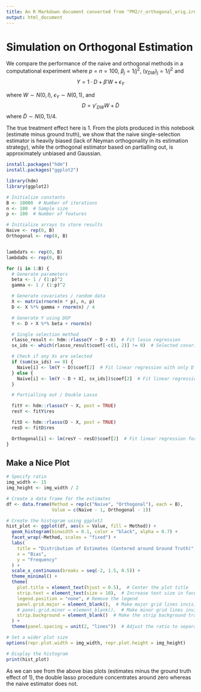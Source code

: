 ```yaml
---
title: An R Markdown document converted from "PM2/r_orthogonal_orig.irnb"
output: html_document
---
```


# Simulation on Orthogonal Estimation

We compare the performance of the naive and orthogonal methods in a computational experiment where
$p=n=100$, $\beta_j = 1/j^2$, $(\gamma_{DW})_j = 1/j^2$ and $$Y = 1 \cdot D + \beta' W + \epsilon_Y$$

where $W \sim N(0,I)$, $\epsilon_Y \sim N(0,1)$, and $$D = \gamma'_{DW} W + \tilde{D}$$ where $\tilde{D} \sim N(0,1)/4$.

The true treatment effect here is 1. From the plots produced in this notebook (estimate minus ground truth), we show that the naive single-selection estimator is heavily biased (lack of Neyman orthogonality in its estimation strategy), while the orthogonal estimator based on partialling out, is approximately unbiased and Gaussian.

```r
install.packages("hdm")
install.packages("ggplot2")
```

```r
library(hdm)
library(ggplot2)
```

```r
# Initialize constants
B <- 10000  # Number of iterations
n <- 100  # Sample size
p <- 100  # Number of features

# Initialize arrays to store results
Naive <- rep(0, B)
Orthogonal <- rep(0, B)


lambdaYs <- rep(0, B)
lambdaDs <- rep(0, B)

for (i in 1:B) {
  # Generate parameters
  beta <- 1 / (1:p)^2
  gamma <- 1 / (1:p)^2

  # Generate covariates / random data
  X <- matrix(rnorm(n * p), n, p)
  D <- X %*% gamma + rnorm(n) / 4

  # Generate Y using DGP
  Y <- D + X %*% beta + rnorm(n)

  # Single selection method
  rlasso_result <- hdm::rlasso(Y ~ D + X)  # Fit lasso regression
  sx_ids <- which(rlasso_result$coef[-c(1, 2)] != 0)  # Selected covariates

  # Check if any Xs are selected
  if (sum(sx_ids) == 0) {
    Naive[i] <- lm(Y ~ D)$coef[2]  # Fit linear regression with only D if no Xs are selected
  } else {
    Naive[i] <- lm(Y ~ D + X[, sx_ids])$coef[2]  # Fit linear regression with selected X otherwise
  }

  # Partialling out / Double Lasso

  fitY <- hdm::rlasso(Y ~ X, post = TRUE)
  resY <- fitY$res

  fitD <- hdm::rlasso(D ~ X, post = TRUE)
  resD <- fitD$res

  Orthogonal[i] <- lm(resY ~ resD)$coef[2]  # Fit linear regression for residuals
}
```

## Make a Nice Plot

```r
# Specify ratio
img_width <- 15
img_height <- img_width / 2
```

```r
# Create a data frame for the estimates
df <- data.frame(Method = rep(c("Naive", "Orthogonal"), each = B),
                 Value = c(Naive - 1, Orthogonal - 1))

# Create the histogram using ggplot2
hist_plot <- ggplot(df, aes(x = Value, fill = Method)) +
  geom_histogram(binwidth = 0.1, color = "black", alpha = 0.7) +
  facet_wrap(~Method, scales = "fixed") +
  labs(
    title = "Distribution of Estimates (Centered around Ground Truth)",
    x = "Bias",
    y = "Frequency"
  ) +
  scale_x_continuous(breaks = seq(-2, 1.5, 0.5)) +
  theme_minimal() +
  theme(
    plot.title = element_text(hjust = 0.5),  # Center the plot title
    strip.text = element_text(size = 10),  # Increase text size in facet labels
    legend.position = "none", # Remove the legend
    panel.grid.major = element_blank(),  # Make major grid lines invisible
    # panel.grid.minor = element_blank(),  # Make minor grid lines invisible
    strip.background = element_blank()  # Make the strip background transparent
  ) +
  theme(panel.spacing = unit(2, "lines"))  # Adjust the ratio to separate subplots wider

# Set a wider plot size
options(repr.plot.width = img_width, repr.plot.height = img_height)

# Display the histogram
print(hist_plot)
```

As we can see from the above bias plots (estimates minus the ground truth effect of 1), the double lasso procedure concentrates around zero whereas the naive estimator does not.

